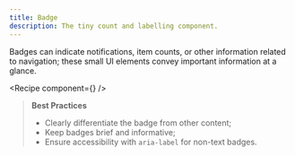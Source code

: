 ```yaml
---
title: Badge
description: The tiny count and labelling component.
---
```


Badges can indicate notifications, item counts, or other information related to navigation; these small UI elements convey important information at a glance.

<Recipe component={<Badge />} />

> **Best Practices**
>
> - Clearly differentiate the badge from other content;
> - Keep badges brief and informative;
> - Ensure accessibility with `aria-label` for non-text badges.
